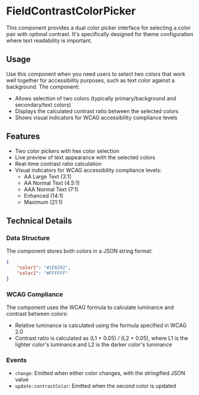 
<Meta of={FieldContrastColorPickerStories} />

# FieldContrastColorPicker

This component provides a dual color picker interface for selecting a color pair with optimal contrast. It's specifically designed for theme configuration where text readability is important.

## Usage

Use this component when you need users to select two colors that work well together for accessibility purposes, such as text color against a background. The component:

- Allows selection of two colors (typically primary/background and secondary/text colors)
- Displays the calculated contrast ratio between the selected colors
- Shows visual indicators for WCAG accessibility compliance levels

## Features

- Two color pickers with hex color selection
- Live preview of text appearance with the selected colors
- Real-time contrast ratio calculation
- Visual indicators for WCAG accessibility compliance levels:
  - AA Large Text (3:1)
  - AA Normal Text (4.5:1)
  - AAA Normal Text (7:1)
  - Enhanced (14:1)
  - Maximum (21:1)

## Technical Details

### Data Structure

The component stores both colors in a JSON string format:

```json
{
	"color1": "#1E6292",
	"color2": "#FFFFFF"
}
```

### WCAG Compliance

The component uses the WCAG formula to calculate luminance and contrast between colors:

- Relative luminance is calculated using the formula specified in WCAG 2.0
- Contrast ratio is calculated as (L1 + 0.05) / (L2 + 0.05), where L1 is the lighter color's luminance and L2 is the darker color's luminance

### Events

- `change`: Emitted when either color changes, with the stringified JSON value
- `update:contrastColor`: Emitted when the second color is updated

<Primary />
<Controls />
<Stories />
